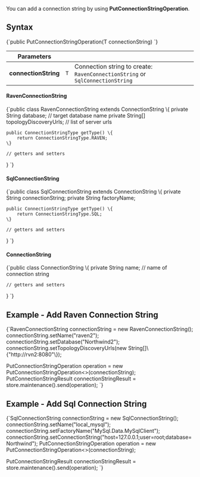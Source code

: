 
You can add a connection string by using **PutConnectionStringOperation**.

## Syntax

<TabItem value="add_connection_string" label="add_connection_string">
<CodeBlock language="java">
{`public PutConnectionStringOperation(T connectionString)
`}
</CodeBlock>
</TabItem>

| Parameters | | |
| ------------- | ----- | ---- |
| **connectionString** | `T` | Connection string to create: `RavenConnectionString` or `SqlConnectionString` |

#### RavenConnectionString 

<TabItem value="raven_connection_string" label="raven_connection_string">
<CodeBlock language="java">
{`public class RavenConnectionString extends ConnectionString \{
    private String database; // target database name
    private String[] topologyDiscoveryUrls; // list of server urls

    public ConnectionStringType getType() \{
        return ConnectionStringType.RAVEN;
    \}

    // getters and setters
\}
`}
</CodeBlock>
</TabItem>

#### SqlConnectionString

<TabItem value="sql_connection_string" label="sql_connection_string">
<CodeBlock language="java">
{`public class SqlConnectionString extends ConnectionString \{
    private String connectionString;
    private String factoryName;

    public ConnectionStringType getType() \{
        return ConnectionStringType.SQL;
    \}

    // getters and setters
\}
`}
</CodeBlock>
</TabItem>

#### ConnectionString

<TabItem value="connection_string" label="connection_string">
<CodeBlock language="java">
{`public class ConnectionString \{
    private String name; // name of connection string

    // getters and setters
\}
`}
</CodeBlock>
</TabItem>

## Example - Add Raven Connection String

<TabItem value="add_raven_connection_string" label="add_raven_connection_string">
<CodeBlock language="java">
{`RavenConnectionString connectionString = new RavenConnectionString();
connectionString.setName("raven2");
connectionString.setDatabase("Northwind2");
connectionString.setTopologyDiscoveryUrls(new String[]\{"http://rvn2:8080"\});

PutConnectionStringOperation<RavenConnectionString> operation =
    new PutConnectionStringOperation<>(connectionString);
PutConnectionStringResult connectionStringResult =
    store.maintenance().send(operation);
`}
</CodeBlock>
</TabItem>

## Example - Add Sql Connection String

<TabItem value="add_sql_connection_string" label="add_sql_connection_string">
<CodeBlock language="java">
{`SqlConnectionString connectionString = new SqlConnectionString();
connectionString.setName("local_mysql");
connectionString.setFactoryName("MySql.Data.MySqlClient");
connectionString.setConnectionString("host=127.0.0.1;user=root;database=Northwind");
PutConnectionStringOperation<SqlConnectionString> operation
    = new PutConnectionStringOperation<>(connectionString);

PutConnectionStringResult connectionStringResult = store.maintenance().send(operation);
`}
</CodeBlock>
</TabItem>


